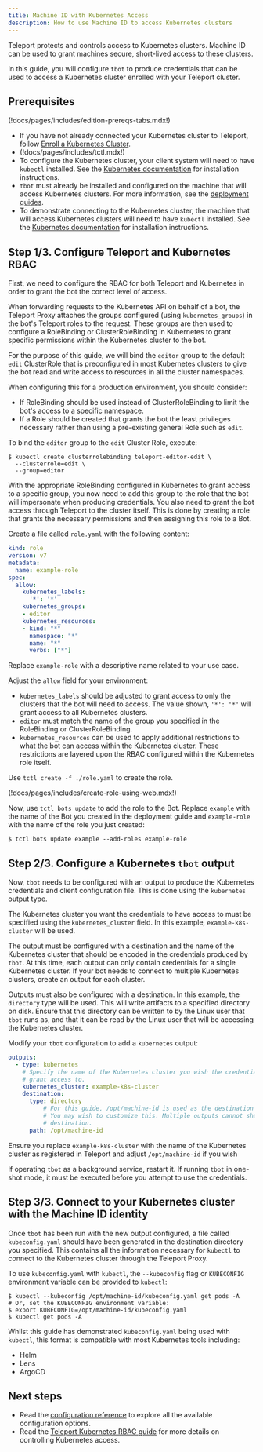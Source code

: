 ```yaml
---
title: Machine ID with Kubernetes Access
description: How to use Machine ID to access Kubernetes clusters
---
```


Teleport protects and controls access to Kubernetes
clusters. Machine ID can be used to grant machines secure, short-lived
access to these clusters.

In this guide, you will configure `tbot` to produce credentials that can be
used to access a Kubernetes cluster enrolled with your Teleport cluster.

## Prerequisites

(!docs/pages/includes/edition-prereqs-tabs.mdx!)

- If you have not already connected your Kubernetes cluster to Teleport, follow
  [Enroll a Kubernetes Cluster](../../../enroll-resources/kubernetes-access/getting-started.mdx).
- (!docs/pages/includes/tctl.mdx!)
- To configure the Kubernetes cluster, your client system will need to have
  `kubectl` installed. See the
  [Kubernetes documentation](https://kubernetes.io/docs/tasks/tools/) for
  installation instructions.
- `tbot` must already be installed and configured on the machine that will
  access Kubernetes clusters. For more information, see the
  [deployment guides](../deployment/deployment.mdx).
- To demonstrate connecting to the Kubernetes cluster, the machine that will
  access Kubernetes clusters will need to have `kubectl` installed. See the
  [Kubernetes documentation](https://kubernetes.io/docs/tasks/tools/) for
  installation instructions.

## Step 1/3. Configure Teleport and Kubernetes RBAC

First, we need to configure the RBAC for both Teleport and Kubernetes in order
to grant the bot the correct level of access.

When forwarding requests to the Kubernetes API on behalf of a bot, the
Teleport Proxy attaches the groups configured (using `kubernetes_groups`) in the
bot's Teleport roles to the request. These groups are then used to configure a
RoleBinding or ClusterRoleBinding in Kubernetes to grant specific permissions
within the Kubernetes cluster to the bot.

For the purpose of this guide, we will bind the `editor` group to the default
`edit` ClusterRole that is preconfigured in most Kubernetes clusters to give
the bot read and write access to resources in all the cluster namespaces.

When configuring this for a production environment, you should consider:

- If RoleBinding should be used instead of ClusterRoleBinding to limit the
  bot's access to a specific namespace.
- If a Role should be created that grants the bot the least privileges
  necessary rather than using a pre-existing general Role such as `edit`.

To bind the `editor` group to the `edit` Cluster Role, execute:

```code
$ kubectl create clusterrolebinding teleport-editor-edit \
  --clusterrole=edit \
  --group=editor
```

With the appropriate RoleBinding configured in Kubernetes to grant access to
a specific group, you now need to add this group to the role that the bot
will impersonate when producing credentials. You also need to grant the bot
access through Teleport to the cluster itself. This is done by creating a
role that grants the necessary permissions and then assigning this role to a
Bot.

Create a file called `role.yaml` with the following content:

```yaml
kind: role
version: v7
metadata:
  name: example-role
spec:
  allow:
    kubernetes_labels:
      '*': '*'
    kubernetes_groups:
    - editor
    kubernetes_resources:
    - kind: "*"
      namespace: "*"
      name: "*"
      verbs: ["*"]
```

Replace `example-role` with a descriptive name related to your use case.

Adjust the `allow` field for your environment:

- `kubernetes_labels` should be adjusted to grant access to only the clusters
  that the bot will need to access. The value shown, `'*': '*'` will grant
  access to all Kubernetes clusters.
- `editor` must match the name of the group you specified in the
  RoleBinding or ClusterRoleBinding.
- `kubernetes_resources` can be used to apply additional restrictions to what
  the bot can access within the Kubernetes cluster. These restrictions are
  layered upon the RBAC configured within the Kubernetes role itself.

Use `tctl create -f ./role.yaml` to create the role.

(!docs/pages/includes/create-role-using-web.mdx!)

Now, use `tctl bots update` to add the role to the Bot. Replace `example`
with the name of the Bot you created in the deployment guide and `example-role`
with the name of the role you just created:

```code
$ tctl bots update example --add-roles example-role
```

## Step 2/3. Configure a Kubernetes `tbot` output

Now, `tbot` needs to be configured with an output to produce the Kubernetes
credentials and client configuration file. This is done using the `kubernetes`
output type.

The Kubernetes cluster you want the credentials to have access to must
be specified using the `kubernetes_cluster` field. In this example,
`example-k8s-cluster` will be used.

The output must be configured with a destination and the name of the
Kubernetes cluster that should be encoded in the credentials produced by `tbot`.
At this time, each output can only contain credentials for a single Kubernetes
cluster. If your bot needs to connect to multiple Kubernetes clusters,
create an output for each cluster.

Outputs must also be configured with a destination. In this example, the
`directory` type will be used. This will write artifacts to a specified
directory on disk. Ensure that this directory can be written to by the Linux
user that `tbot` runs as, and that it can be read by the Linux user that will
be accessing the Kubernetes cluster.

Modify your `tbot` configuration to add a `kubernetes` output:

```yaml
outputs:
  - type: kubernetes
    # Specify the name of the Kubernetes cluster you wish the credentials to
    # grant access to.
    kubernetes_cluster: example-k8s-cluster
    destination:
      type: directory
          # For this guide, /opt/machine-id is used as the destination directory.
          # You may wish to customize this. Multiple outputs cannot share the same
          # destination.
      path: /opt/machine-id
```

Ensure you replace `example-k8s-cluster` with the name of the Kubernetes cluster
as registered in Teleport and adjust `/opt/machine-id` if you wish

If operating `tbot` as a background service, restart it. If running `tbot` in
one-shot mode, it must be executed before you attempt to use the credentials.

## Step 3/3. Connect to your Kubernetes cluster with the Machine ID identity

Once `tbot` has been run with the new output configured, a file called
`kubeconfig.yaml` should have been generated in the destination directory
you specified. This contains all the information necessary for `kubectl` to
connect to the Kubernetes cluster through the Teleport Proxy.

To use `kubeconfig.yaml` with `kubectl`, the `--kubeconfig` flag or `KUBECONFIG`
environment variable can be provided to `kubectl`:

```code
$ kubectl --kubeconfig /opt/machine-id/kubeconfig.yaml get pods -A
# Or, set the KUBECONFIG environment variable:
$ export KUBECONFIG=/opt/machine-id/kubeconfig.yaml
$ kubectl get pods -A
```

Whilst this guide has demonstrated `kubeconfig.yaml` being used with `kubectl`,
this format is compatible with most Kubernetes tools including:

- Helm
- Lens
- ArgoCD

## Next steps

- Read the [configuration reference](../../../reference/machine-id/configuration.mdx) to explore
  all the available configuration options.
- Read the [Teleport Kubernetes RBAC guide](../../../enroll-resources/kubernetes-access/controls.mdx)
  for more details on controlling Kubernetes access.
